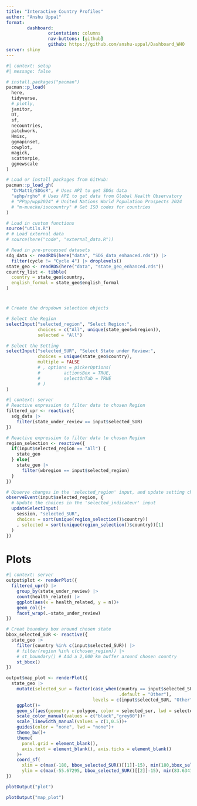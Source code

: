 ```yaml
---
title: "Interactive Country Profiles"
author: "Anshu Uppal"
format: 
        dashboard:
                orientation: columns
                nav-buttons: [github]
                github: https://github.com/anshu-uppal/Dashboard_WHO
server: shiny
---
```


```r
#| context: setup
#| message: false

# install.packages("pacman")
pacman::p_load(
  here,
  tidyverse,
  # plotly,
  janitor,
  DT,
  sf,
  necountries,
  patchwork,
  Hmisc,
  ggmapinset,
  cowplot,
  magick,
  scatterpie,
  ggnewscale
)

# Load or install packages from GitHub:
pacman::p_load_gh(
  "DrMattG/SDGsR", # Uses API to get SDGs data
  "aphp/rgho" # Uses API to get data from Global Health Observatory
  # "PPgp/wpp2024" # United Nations World Population Prospects 2024
  # "m-muecke/isocountry" # Get ISO codes for countries
)

# Load in custom functions
source("utils.R")
# # Load external data
# source(here("code", "external_data.R"))

# Read in pre-processed datasets
sdg_data <- readRDS(here("data", "SDG_data_enhanced.rds")) |> 
  filter(cycle != "Cycle 4") |> droplevels()
state_geo <- readRDS(here("data", "state_geo_enhanced.rds"))
country_list <- tibble(
  country = state_geo$country,
  english_formal = state_geo$english_formal
)
```

#  {.sidebar width="400px"}
```r
# Create the dropdown selection objects

# Select the Region
selectInput("selected_region", "Select Region:", 
            choices = c("All", unique(state_geo$wbregion)), 
            selected = "All")

# Select the Setting
selectInput("selected_SUR", "Select State under Review:",
            choices = unique(state_geo$country),
            multiple = FALSE
            # , options = pickerOptions(
            #         actionsBox = TRUE,
            #         selectOnTab = TRUE
            # )
)
```

```r
#| context: server
# Reactive expression to filter data to chosen Region
filtered_upr <- reactive({
  sdg_data |> 
    filter(state_under_review == input$selected_SUR)
})

# Reactive expression to filter data to chosen Region
region_selection <- reactive({
  if(input$selected_region == "All") {
    state_geo
  } else{
    state_geo |> 
      filter(wbregion == input$selected_region)
  }
})

# Observe changes in the 'selected_region' input, and update setting choices
observeEvent(input$selected_region, {
  # Update the choices in the 'selected_indicateur' input
  updateSelectInput(
    session, "selected_SUR",
    choices = sort(unique(region_selection()$country))
    , selected = sort(unique(region_selection()$country))[1]
  )
})
```

# Plots
```r
#| context: server
output$plot <- renderPlot({
  filtered_upr() |> 
    group_by(state_under_review) |>  
    count(health_related) |> 
    ggplot(aes(x = health_related, y = n))+
    geom_col()+
    facet_wrap(.~state_under_review)
})

# Creat boundary box around chosen state
bbox_selected_SUR <- reactive({
  state_geo |> 
    filter(country %in% c(input$selected_SUR)) |>
    # filter(region %in% c(chosen_region)) |> 
    # st_boundary() # Add a 2,000 km buffer around chosen country
    st_bbox()
})

output$map_plot <- renderPlot({
  state_geo |> 
    mutate(selected_sur = factor(case_when(country == input$selected_SUR ~ input$selected_SUR, 
                                           .default = "Other"), 
                                 levels = c(input$selected_SUR, "Other"))) |> 
    ggplot()+
    geom_sf(aes(geometry = polygon, color = selected_sur, lwd = selected_sur))+
    scale_color_manual(values = c("black","grey80"))+
    scale_linewidth_manual(values = c(1,0.5))+
    guides(color = "none", lwd = "none")+
    theme_bw()+
    theme(
      panel.grid = element_blank(),
      axis.text = element_blank(), axis.ticks = element_blank()
    )+
    coord_sf(
      xlim = c(max(-180, bbox_selected_SUR()[[1]]-15), min(180,bbox_selected_SUR()[[3]]+15)), 
      ylim = c(max(-55.67295, bbox_selected_SUR()[[2]]-15), min(83.6341,bbox_selected_SUR()[[4]]+15)))
})
```

```r
plotOutput("plot")

plotOutput("map_plot")
```